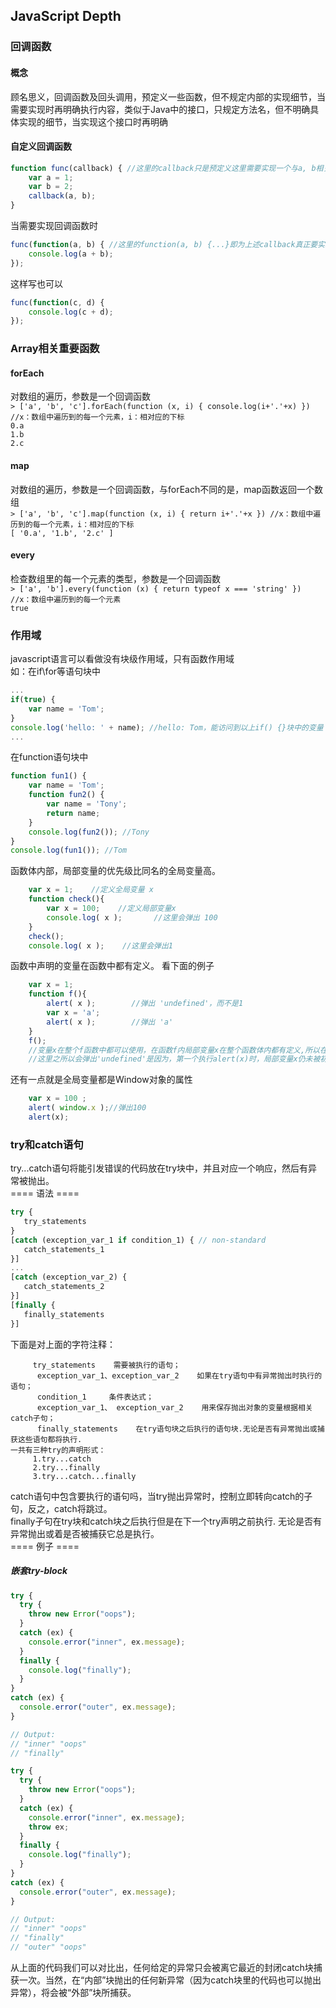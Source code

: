 == JavaScript Depth ==

=== 回调函数 === 
==== 概念 ====
顾名思义，回调函数及回头调用，预定义一些函数，但不规定内部的实现细节，当需要实现时再明确执行内容，类似于Java中的接口，只规定方法名，但不明确具体实现的细节，当实现这个接口时再明确
==== 自定义回调函数 ====
<source lang='javascript'>
function func(callback) { //这里的callback只是预定义这里需要实现一个与a, b相关的功能，但不明确具体是什么功能
    var a = 1;
    var b = 2;
    callback(a, b);
}
</source>
当需要实现回调函数时<br>
<source lang='javascript'>
func(function(a, b) { //这里的function(a, b) {...}即为上述callback真正要实现的功能，作为一个参数传入func函数，且这里的a, b参数与上述定义中的a, b参数无关，可以用任意字母代替，但调用这两个参数时应该一致
    console.log(a + b);
});
</source>
这样写也可以<br>
<source lang='javascript'>
func(function(c, d) {
    console.log(c + d);
});
</source>
=== Array相关重要函数 ===
==== forEach ====
对数组的遍历，参数是一个回调函数<br>
<code>> ['a', 'b', 'c'].forEach(function (x, i) { console.log(i+'.'+x) }) //x：数组中遍历到的每一个元素，i：相对应的下标</code><br>
<code>0.a</code><br><code>1.b</code><br><code>2.c</code>
==== map ====
对数组的遍历，参数是一个回调函数，与forEach不同的是，map函数返回一个数组<br>
<code>> ['a', 'b', 'c'].map(function (x, i) { return i+'.'+x }) //x：数组中遍历到的每一个元素，i：相对应的下标</code><br>
<code>[ '0.a', '1.b', '2.c' ]</code>
==== every ====
检查数组里的每一个元素的类型，参数是一个回调函数<br>
<code>> ['a', 'b'].every(function (x) { return typeof x === 'string' }) //x：数组中遍历到的每一个元素</code><br>
<code>true</code>
=== 作用域 ===
javascript语言可以看做没有块级作用域，只有函数作用域<br>
如：在if\for等语句块中
<source lang='javascript'>
...
if(true) {
    var name = 'Tom';
} 
console.log('hello: ' + name); //hello: Tom，能访问到以上if() {}块中的变量
...
</source>
在function语句块中
<source lang='javascript'>
function fun1() {
    var name = 'Tom';
    function fun2() {  
        var name = 'Tony';
        return name;
    }
    console.log(fun2()); //Tony
}
console.log(fun1()); //Tom

</source>
函数体内部，局部变量的优先级比同名的全局变量高。
<source lang='javascript'>
    var x = 1;    //定义全局变量 x
    function check(){
        var x = 100;    //定义局部变量x
        console.log( x );       //这里会弹出 100
    }
    check();
    console.log( x );    //这里会弹出1
</source>

函数中声明的变量在函数中都有定义。
看下面的例子
<source lang='javascript'>
    var x = 1;
    function f(){
        alert( x );        //弹出 'undefined'，而不是1
        var x = 'a';
        alert( x );        //弹出 'a'
    }
    f();
    //变量x在整个f函数中都可以使用，在函数f内局部变量x在整个函数体内都有定义,所以在整个f函数体内隐藏了同名的全局变量x。
    //这里之所以会弹出'undefined'是因为，第一个执行alert(x)时，局部变量x仍未被初始化。
</source>
还有一点就是全局变量都是Window对象的属性

<source lang='javascript'>
    var x = 100 ;
    alert( window.x );//弹出100
    alert(x);
</source>
=== try和catch语句 ===
try...catch语句将能引发错误的代码放在try块中，并且对应一个响应，然后有异常被抛出。<br>
==== 语法 ====
<source lang='javascript'>
try {
   try_statements
}
[catch (exception_var_1 if condition_1) { // non-standard
   catch_statements_1
}]
...
[catch (exception_var_2) {
   catch_statements_2
}]
[finally {
   finally_statements
}]
</source>
下面是对上面的字符注释：
      try_statements    需要被执行的语句；<br>
      exception_var_1、exception_var_2    如果在try语句中有异常抛出时执行的语句；<br>
      condition_1     条件表达式；<br>
      exception_var_1、 exception_var_2    用来保存抛出对象的变量根据相关catch子句；<br>
      finally_statements    在try语句块之后执行的语句块.无论是否有异常抛出或捕获这些语句都将执行.<br>
一共有三种try的声明形式：
      1.try...catch
      2.try...finally
      3.try...catch...finally
catch语句中包含要执行的语句吗，当try抛出异常时，控制立即转向catch的子句，反之，catch将跳过。<br>
finally子句在try块和catch块之后执行但是在下一个try声明之前执行. 无论是否有异常抛出或着是否被捕获它总是执行。<br>
==== 例子 ====
=====嵌套try-block=====
<source lang='javascript'>
try {
  try {
    throw new Error("oops");
  }
  catch (ex) {
    console.error("inner", ex.message);
  }
  finally {
    console.log("finally");
  }
}
catch (ex) {
  console.error("outer", ex.message);
}

// Output:
// "inner" "oops"
// "finally"
</source>
<source lang='javascript'>
try {
  try {
    throw new Error("oops");
  }
  catch (ex) {
    console.error("inner", ex.message);
    throw ex;
  }
  finally {
    console.log("finally");
  }
}
catch (ex) {
  console.error("outer", ex.message);
}

// Output:
// "inner" "oops"
// "finally"
// "outer" "oops"
</source>
从上面的代码我们可以对比出，任何给定的异常只会被离它最近的封闭catch块捕获一次。当然，在“内部”块抛出的任何新异常（因为catch块里的代码也可以抛出异常），将会被“外部”块所捕获。




